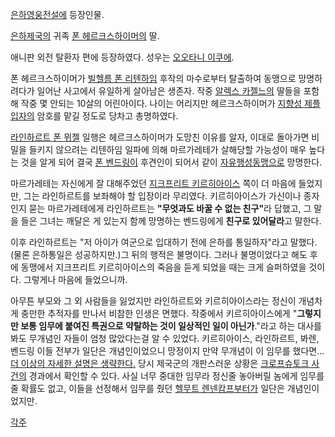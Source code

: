 [[은하영웅전설]]에 등장인물.

[[은하제국]]의 귀족 [[폰 헤르크스하이머]]의 딸.

애니판 외전 탈환자 편에 등장하였다. 성우는 [[오오타니 이쿠에]].

폰 헤르크스하이머가 [[빌헬름 폰 리텐하임]] 후작의 마수로부터 탈출하여 동맹으로 망명하려다가 일어난 사고에서 유일하게 살아남은 생존자. 작중 [[알렉스 카젤느]]의 딸들을 포함해 작중 몇 안되는 10살의 어린아이다. 나이는 어리지만 헤르크스하이머가 [[지향성 제플입자]]의 암호를 맡길 정도로 당차고 총명하였다.

[[라인하르트 폰 뮈젤]] 일행은 헤르크스하이머가 도망친 이유를 알자, 이대로 돌아가면 비밀을 들키지 않으려는 리텐하임 일파에 의해 마르가레테가 살해당할 가능성이 매우 높다는 것을 알게 되어 결국 [[폰 벤드링]]이 후견인이 되어서 같이 [[자유행성동맹]]으로 망명한다. 

마르가레테는 자신에게 잘 대해주었던 [[지크프리트 키르히아이스]] 쪽이 더 마음에 들었지만, 그는 라인하르트를 보좌해야 할 입장이라 무리였다. 키르히아이스가 가신이나 종자인지 묻는 마르가레테에게 라인하르트는 '''"무엇과도 바꿀 수 없는 친구"'''라 답했고, 그 말을 들은 그녀는 깨달은 게 있는지 함께 망명하는 벤드링에게 '''친구로 있어달라'''고 말한다.

이후 라인하르트는 "저 아이가 여군으로 입대하기 전에 은하를 통일하자"라고 말했다. (물론 은하통일은 성공하지만.)그 뒤의 행적은 불명이다. 그러나 불명이었다고 해도 후에 동맹에서 지크프리트 키르히아이스의 죽음을 듣게 되었을 때는 크게 슬퍼하였을 것이다. 그렇게나 마음에 들었으니까.

아무튼 부모와 그 외 사람들을 잃었지만 라인하르트와 키르히아이스라는 정신이 개념차게 충만한 추적자를 만나서 비참한 인생은 면했다. 작중에서 키르히아이스에게 "'''그렇지만 보통 임무에 붙여진 특권으로 약탈하는 것이 일상적인 일이 아닌가'''."라고 하는 대사를 봐도 무개념인 자들이 엄청 많았다는걸 알 수 있었다. 키르히아이스, 라인하르트, 봐렌, 벤드링 이들 전부가 일단은 개념인이었으니 망정이지 만약 무개념이 이 임무를 했다면...[[더 이상의 자세한 설명은 생략한다.]] 당시 제국군의 개판스러운 상황은 [[크로프슈토크 사건]]의 경과에서 확인할 수 있다. 사실 너무 중대한 임무라 정신줄 놓아버릴 놈에게 임무를 줄 확률도 없고, 이들을 선정해서 임무를 줬던 [[헬무트 렌넨캄프]]부터가 일단은 개념인이었지만.

[[각주]]
